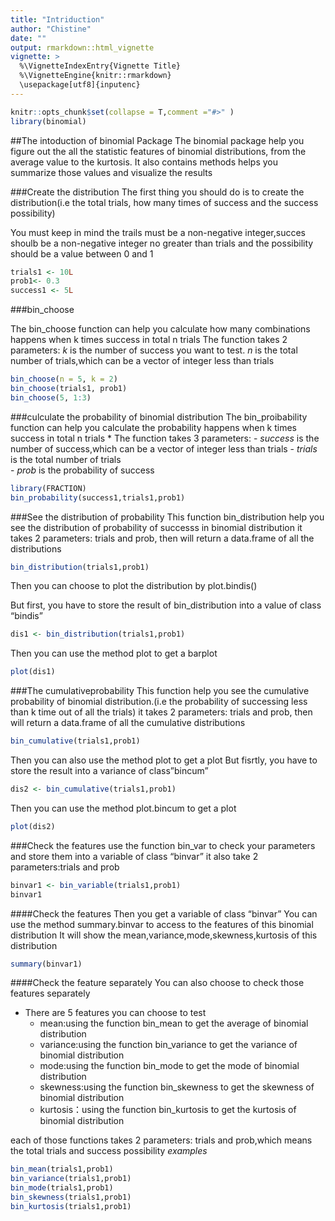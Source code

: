 ```yaml
---
title: "Intriduction"
author: "Chistine"
date: ""
output: rmarkdown::html_vignette
vignette: >
  %\VignetteIndexEntry{Vignette Title}
  %\VignetteEngine{knitr::rmarkdown}
  \usepackage[utf8]{inputenc}
---
```


```r
knitr::opts_chunk$set(collapse = T,comment ="#>" )
library(binomial)

```

##The intoduction of binomial Package
The binomial package help you figure out the all the statistic features of binomial distributions, from the average value to the kurtosis. 
It also contains methods helps you summarize those values and visualize the results

 
###Create the distribution
The first thing you should do is to create the distribution(i.e the total trials, how many times of success and the success possibility)

You must keep in mind the trails must be a non-negative integer,succes shoulb be a non-negative integer no greater than trials and the possibility should be a value between 0 and 1

```r
trials1 <- 10L
prob1<- 0.3
success1 <- 5L
```
###bin_choose

The bin_choose function can help you calculate how many combinations happens when k times success in total n trials
The function takes 2 parameters: *k* is the number of success you want to test. *n* is the total number of trials,which can be a vector of integer less than trials

```r
bin_choose(n = 5, k = 2)
bin_choose(trials1, prob1)
bin_choose(5, 1:3)
```
###culculate the probability of binomial distribution
The bin_proibability function can help you calculate the probability happens when k times success in total n trials
* The function takes 3 parameters:
  - *success* is the number of success,which can be a vector of integer less than trials
  - *trials* is the total number of trials  
  - *prob* is the probability of success 
  
```r
library(FRACTION)
bin_probability(success1,trials1,prob1)
```

###See the distribution of probability 
This function bin_distribution help you see the distribution of probability of successs in binomial distribution
it takes 2 parameters: trials and prob, then will return a data.frame of all the distributions
```r
bin_distribution(trials1,prob1)
```

Then you can choose to plot the distribution by plot.bindis()

But first, you have to store the result of bin_distribution into a value of class "bindis"
```r
dis1 <- bin_distribution(trials1,prob1)
```
Then you can use the method plot to get a barplot
```r
plot(dis1)
```

###The cumulativeprobability
This function help you see the cumulative probability of binomial distribution.(i.e the probability of successing less than k time out of all the trials)
it takes 2 parameters: trials and prob, then will return a data.frame of all the cumulative distributions
```r
bin_cumulative(trials1,prob1)
```
Then you can also use the method plot to get a plot
But fisrtly, you have to store the result into a variance of class"bincum"
```r
dis2 <- bin_cumulative(trials1,prob1)
```
Then you can use the method plot.bincum to get a plot
```r
plot(dis2)
```

###Check the features
use the function bin_var to check your parameters and store them into a variable of class "binvar"
it also take 2 parameters:trials and prob
```r
binvar1 <- bin_variable(trials1,prob1)
binvar1
```
####Check the features
Then you get a variable of class "binvar"
You can use the method summary.binvar to access to the features of this binomial distribution
It will show the mean,variance,mode,skewness,kurtosis of this distribution
```r
summary(binvar1)
```

####Check the feature separately
You can also choose to check those features separately

* There are 5 features you can choose to test
  - mean:using the function bin_mean to get the average of binomial distribution
  - variance:using the function bin_variance to get the variance of binomial distribution
  - mode:using the function bin_mode to get the mode of binomial distribution
  - skewness:using the function bin_skewness to get the skewness of binomial distribution
  - kurtosis：using the function bin_kurtosis to get the kurtosis of binomial distribution

each of those functions takes 2 parameters: trials and prob,which means the total trials and success possibility
*examples*
```r
bin_mean(trials1,prob1)
bin_variance(trials1,prob1)
bin_mode(trials1,prob1)
bin_skewness(trials1,prob1)
bin_kurtosis(trials1,prob1)
```


